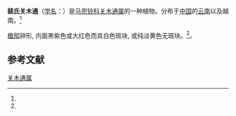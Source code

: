 {{Speciesbox
| status = 
| status_system = 
| image =
| genus = Isotrema
| species = petelotii
| authority =  (O. C. Schmidt) X. X. Zhu, S. Liao & J. S. Ma
| synonyms = 
* 裴氏马兜铃 ''Aristolochia petelotii'' O. C. Schmidt
| synonyms_ref = <ref name="biods.2019183">{{cite journal |last1=Xinxin |first1=Zhu |last2=Jun |first2=Wang |last3=Shuai |first3=Liao |last4=Jinshuang |first4=Ma |title=Synopsis of Aristolochia L. and Isotrema Raf. (Aristolochiaceae) in China |journal=Biodiversity Science |date=2019-10-20 |volume=27 |issue=10 |pages=1143 |doi=10.17520/biods.2019183}}</ref>
}}

'''裴氏关木通'''（[[学名|学名]]：{{lang|la|''Isotrema petelotii''}}）是[[马兜铃科|马兜铃科]][[关木通属|关木通属]]的一种植物。分布于[[中国|中国]]的[[云南|云南]]以及越南。<ref name="biods.2019183" />

[[檐部|檐部]]钟形, 内面黑紫色或大红色而具白色斑块, 或纯淡黄色无斑块。<ref name="biods.2019183" />。

==参考文献==
{{reflist}}

{{Taxonbar|from=Q89020316}}
[[Category:关木通属|关木通属]]
{{植物小作品}}